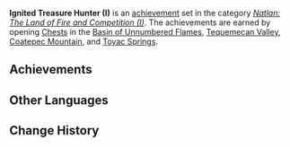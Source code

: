 {{Achievement Set Infobox
|primogems    = {{Achievement/Primogems|Ignited Treasure Hunter (I)}}
|total        = {{Achievement/Total|Ignited Treasure Hunter (I)}}
|category     = Natlan: The Land of Fire and Competition (I)
}}
'''Ignited Treasure Hunter (I)''' is an [[achievement]] set in the category ''[[Natlan: The Land of Fire and Competition (I)]]''. The achievements are earned by opening [[Chests]] in the [[Basin of Unnumbered Flames]], [[Tequemecan Valley]], [[Coatepec Mountain]], and [[Toyac Springs]].

==Achievements==
{{Achievements by Category Table|Ignited Treasure Hunter (I)}}
<!--
==Notes==

==Trivia==
-->
==Other Languages==
{{Other Languages
|en       = Ignited Treasure Hunter (I)
|zhs      = 燔炎的寻宝者・其一
|zhs_rm   = 
|zht      = 燔炎的尋寶者・其一
|zht_rm   = 
|zh_tl    = 
|ja       = 燼炎のトレジャーハンター・1
|ja_rm    = Jin'en no Torejaa Hantaa - Ichi{{Assumed}}
|ja_tl    = 
|ko       = 불사르는 트레저헌터・첫 번째
|ko_tl    = 
|es       = Cazatesoros de llamas abrasadoras (I)
|es_tl    = Scorching Flames Treasure Hunter (I)
|fr       = Chasse aux trésors sur les terres brûlantes (1)
|fr_tl    = Treasure Hunt in the Scorching Lands (1)
|ru       = Неутомимый охотник за сокровищами I
|ru_tl    = Tireless Treasure Hunter I
|th       = นักล่าสมบัติอัคคีผลาญ I
|th_rm    = 
|th_tl    = 
|vi       = Thợ Săn Kho Báu Rực Cháy I
|vi_tl    = 
|de       = Feuriger Schatzsucher I
|de_tl    = Fiery Treasure Hunter I
|id       = Pemburu Harta Berbalut Api (I)
|id_tl    = 
|pt       = Caçador de Tesouros Imolante (I)
|pt_tl    = 
|tr       = Yanıp Tutuşan Hazine Avcısı (I)
|tr_tl    = 
|it       = Cacciatore di tesori infuocato (I)
|it_tl    = 
}}

==Change History==
{{Change History|5.0}}
<!--
==References==
{{Reflist}}
-->